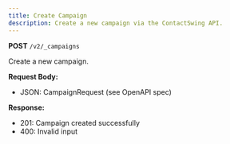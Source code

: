 ```yaml
---
title: Create Campaign
description: Create a new campaign via the ContactSwing API.
---
```


**POST** `/v2/_campaigns`

Create a new campaign.

**Request Body:**
- JSON: CampaignRequest (see OpenAPI spec)

**Response:**
- 201: Campaign created successfully
- 400: Invalid input